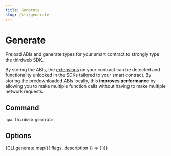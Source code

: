 ```yaml
---
title: Generate
slug: /cli/generate
---
```



# Generate

Preload ABIs and generate types for your smart contract to strongly type the thirdweb SDK.

By storing the ABIs, the [extensions](/solidity/extensions) on your contract can be detected and 
functionality unlcoked in the SDKs tailored to your smart contract. By storing the predownloaded ABIs locally, 
this **improves performance** by allowing you to make multiple function calls without having to make multiple network requests. 

## Command

```bash
npx thirdweb generate
```

## Options

<div>
  {CLI.generate.map(({ flags, description }) => (
    <CLIOptions flags={flags} description={description} />
  ))}
</div>
